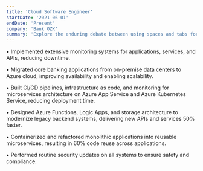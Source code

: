 ```yaml
---
title: 'Cloud Software Engineer'
startDate: '2021-06-01'
endDate: 'Present'
company: 'Bank OZK'
summary: 'Explore the enduring debate between using spaces and tabs for code indentation, and why this choice matters more than you might think.'
---
```


•	Implemented extensive monitoring systems for applications, services, and APIs, reducing downtime.

•	Migrated core banking applications from on-premise data centers to Azure cloud, improving availability and enabling scalability.

•	Built CI/CD pipelines, infrastructure as code, and monitoring for microservices architecture on Azure App Service and Azure Kubernetes Service, reducing deployment time.

•	Designed Azure Functions, Logic Apps, and storage architecture to modernize legacy backend systems, delivering new APIs and services 50% faster.

•	Containerized and refactored monolithic applications into reusable microservices, resulting in 60% code reuse across applications.

•	Performed routine security updates on all systems to ensure safety and compliance.